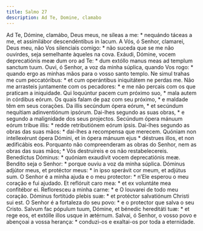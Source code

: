```yaml
---
title: Salmo 27
description: Ad Te, Domine, clamabo
---
```


<div class="grid grid-cols-2 gap-5">
  <span class="text-justify">
    Ad Te, Dómine, clamábo, Deus meus, ne síleas a me: * nequándo táceas a me,
    et assimilábor descendéntibus in lacum.
  </span>
  <span class="text-justify">
    A Vós, ó Senhor, clamarei, Deus meu, não Vos silenciais comigo: * não suceda
    que se me não ouvirdes, seja semelhante àqueles na cova.
  </span>
  <span class="text-justify">
    Exáudi, Dómine, vocem deprecatiónis meæ dum oro ad Te: * dum extóllo manus
    meas ad templum sanctum tuum.
  </span>
  <span class="text-justify">
    Ouvi, ó Senhor, a voz da minha súplica, quando Vos rogo: * quando ergo as
    minhas mãos para o vosso santo templo.
  </span>
  <span class="text-justify">
    Ne simul trahas me cum peccatóribus: * et cum operántibus iniquitátem ne
    perdas me.
  </span>
  <span class="text-justify">
    Não me arrasteis juntamente com os pecadores: * e me não percais com os que
    praticam a iniquidade.
  </span>
  <span class="text-justify">
    Qui loquúntur pacem cum próximo suo, * mala autem in córdibus eórum.
  </span>
  <span class="text-justify">
    Os quais falam de paz com seu próximo, * e maldade têm em seus corações.
  </span>
  <span class="text-justify">
    Da illis secúndum ópera eórum, * et secúndum nequítiam adinventiónum
    ipsórum.
  </span>
  <span class="text-justify">
    Dai-lhes segundo as suas obras, * e segundo a malignidade dos seus
    projectos.
  </span>
  <span class="text-justify">
    Secúndum ópera mánuum eórum tríbue illis: * redde retributiónem eórum ipsis.
  </span>
  <span class="text-justify">
    Dai-lhes segundo as obras das suas mãos: * dai-lhes a recompensa que
    merecem.
  </span>
  <span class="text-justify">
    Quóniam non intellexérunt ópera Dómini, et in ópera mánuum ejus * déstrues
    illos, et non ædificábis eos.
  </span>
  <span class="text-justify">
    Porquanto não compreenderam as obras do Senhor, nem as obras das suas mãos;
    * Vós destruireis e os não restabelecereis.
  </span>
  <span class="text-justify">
    Benedíctus Dóminus: * quóniam exaudívit vocem deprecatiónis meæ.
  </span>
  <span class="text-justify">
    Bendito seja o Senhor: * porque ouviu a voz da minha súplica.
  </span>
  <span class="text-justify">
    Dóminus adjútor meus, et protéctor meus: * in ipso sperávit cor meum, et
    adjútus sum.
  </span>
  <span class="text-justify">
    O Senhor é a minha ajuda e o meu protector: * n’Ele esperou o meu coração e
    fui ajudado.
  </span>
  <span class="text-justify">
    Et reflóruit caro mea: * et ex voluntáte mea confitébor ei.
  </span>
  <span class="text-justify">
    Refloresceu a minha carne: * e O louvarei de todo meu coração.
  </span>
  <span class="text-justify">
    Dóminus fortitúdo plebis suæ: * et protéctor salvatiónum Christi sui est.
  </span>
  <span class="text-justify">
    O Senhor é a fortaleza do seu povo: * e o protector que salva o seu Cristo.
  </span>
  <span class="text-justify">
    Salvum fac pópulum tuum, Dómine, et bénedic hereditáti tuæ: * et rege eos,
    et extólle illos usque in ætérnum.
  </span>
  <span class="text-justify">
    Salvai, ó Senhor, o vosso povo e abençoai a vossa herança: * conduzi-os e
    exaltai-os por toda a eternidade.
  </span>
</div>
